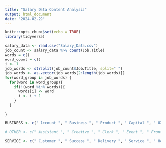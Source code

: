 ```yaml
---
title: "Salary Data Content Analysis"
output: html_document
date: "2024-02-29"
---
```


```r
knitr::opts_chunk$set(echo = TRUE)
library(tidyverse)
```


```r
salary_data <- read.csv("Salary_Data.csv")
job_count <- salary_data %>% count(Job.Title)
words = c()
word_count = c()
i <- 1
job_words <- strsplit(job_count$Job.Title, split=" ")
job_words <- as.vector(job_words[2:length(job_words)])
for(word_group in job_words) {
  for(word in word_group){
    if(!(word %in% words)){
      words[i] <- word
      i <- i + 1
    }
  }
  
}
```


```r
BUSINESS <- c(" Account ", " Business ", " Product ", " Capital ", " UX ", " Advertising ", " Quality ", " Development ", " Marketing ", " Finance ", " Sales ", " Financial ", " Associate ", " Social ", " Intelligence ", " Copywriter ", " Advisor ", " Media ", " Public ")

# OTHER <- c(" Assistant ", " Creative ", " Clerk ", " Event ", " Front ", " Desk ", " Junior ", " Consultant ", " Writer ", " Back ", " Analyst ", " Chief ", " Content ", " Representative ", " Producer ", " End ", " Graphic ", " Generalist ", " end ", " Assurance ", " M ", " Chain ", " Driver ", " of ", " and ", " Juniour ", " Senior ", " Man ")

SERVICE <- c(" Customer ", " Success ", " Delivery ", " Service ", " Help ", " Support ")
```